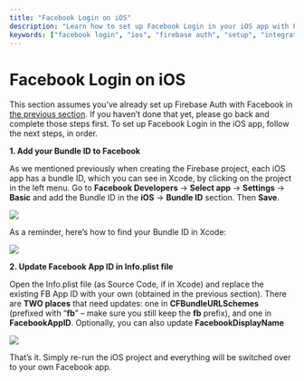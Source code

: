 ```yaml
---
title: "Facebook Login on iOS"
description: "Learn how to set up Facebook Login in your iOS app with Firebase Auth. Follow these steps to integrate Facebook login in your iOS application."
keywords: ["facebook login", "ios", "firebase auth", "setup", "integration"]
---
```


# Facebook Login on iOS  

This section assumes you’ve already set up Firebase Auth with Facebook in [the previous section](/docs/facebook-login/create-a-facebook-app). If you haven’t done that yet, please go back and complete those steps first. To set up Facebook Login in the iOS app, follow the next steps, in order.

__1. Add your Bundle ID to Facebook__  

As we mentioned previously when creating the Firebase project, each iOS app has a bundle ID, which you can see in Xcode, by clicking on the project in the left menu. Go to __Facebook Developers__ -> __Select app__ -> __Settings__ -> __Basic__ and add the Bundle ID in the __iOS__ -> __Bundle ID__ section. Then __Save__.  

![](/../static/img/Screen-Shot-2020-03-12-at-3.24.43-PM.png)  

As a reminder, here’s how to find your Bundle ID in Xcode:  

![](/../static/img/Screen-Shot-2020-03-12-at-3.28.43-PM.png)  

__2. Update Facebook App ID in Info.plist file__  

Open the Info.plist file (as Source Code, if in Xcode) and replace the existing FB App ID with your own (obtained in the previous section). There are __TWO places__ that need updates: one in __CFBundleURLSchemes__ (prefixed with “__fb__” – make sure you still keep the __fb__ prefix), and one in __FacebookAppID__. Optionally, you can also update __FacebookDisplayName__  

![](/../static/img/Screen-Shot-2020-03-12-at-3.34.13-PM.png)  

That’s it. Simply re-run the iOS project and everything will be switched over to your own Facebook app.


